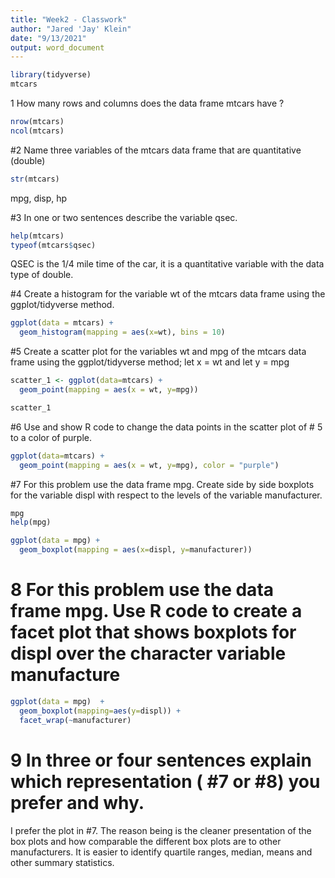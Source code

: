 ```yaml
---
title: "Week2 - Classwork"
author: "Jared 'Jay' Klein"
date: "9/13/2021"
output: word_document
---
```


```r
library(tidyverse)
mtcars
```
1  How many rows and columns does the data frame mtcars have ?
```r
nrow(mtcars)
ncol(mtcars)
```
#2  Name three variables of the mtcars data frame that are quantitative (double)
```r
str(mtcars)
```
mpg, disp, hp

#3  In one or two sentences describe the variable qsec.
```r
help(mtcars)
typeof(mtcars$qsec)
```
QSEC is the 1/4 mile time of the car, it is a quantitative variable with the data type of double.  

#4  Create a histogram for the variable wt of the mtcars data frame using the ggplot/tidyverse method.
```r
ggplot(data = mtcars) +
  geom_histogram(mapping = aes(x=wt), bins = 10)
```

#5  Create a scatter plot for the variables wt and mpg of the mtcars data frame using the ggplot/tidyverse method;  let x = wt and let y = mpg
```r
scatter_1 <- ggplot(data=mtcars) +
  geom_point(mapping = aes(x = wt, y=mpg))

scatter_1
```
#6  Use and show R code to change the data points in the scatter plot of # 5 to a color of purple.
```r
ggplot(data=mtcars) +
  geom_point(mapping = aes(x = wt, y=mpg), color = "purple")
```
#7  For this problem use the data frame  mpg.  Create side by side boxplots for the variable displ with respect to the levels of the variable manufacturer.
```r
mpg
help(mpg)
```


```r
ggplot(data = mpg) +
  geom_boxplot(mapping = aes(x=displ, y=manufacturer)) 
```
# 8  For this problem use the data frame  mpg.  Use R code to create a facet plot that shows boxplots  for displ over the character variable manufacture
```r
ggplot(data = mpg)  +
  geom_boxplot(mapping=aes(y=displ)) +
  facet_wrap(~manufacturer)
```
# 9  In three or four sentences explain which representation ( #7 or #8) you prefer and why.

I prefer the plot in #7. The reason being is the cleaner presentation of the box plots and how comparable the different box plots are to other manufacturers. It is easier to identify quartile ranges, median, means and other summary statistics. 
